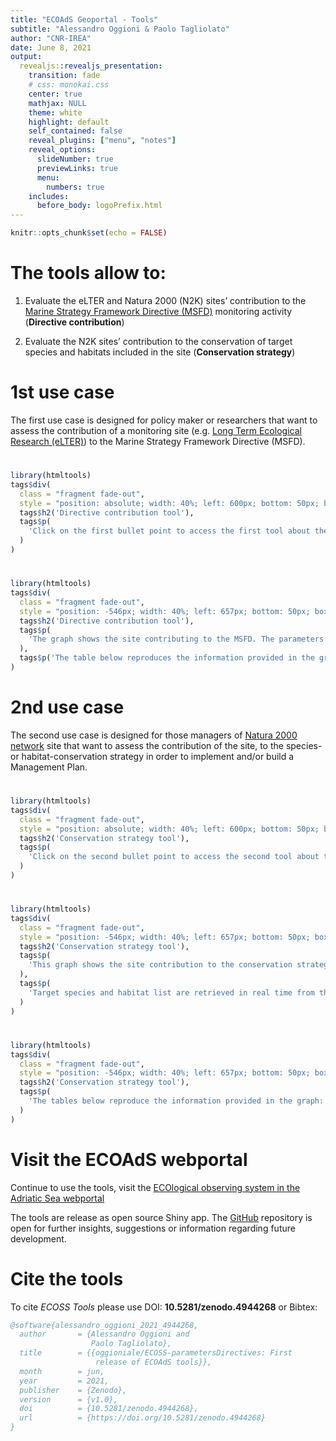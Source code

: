```yaml
---
title: "ECOAdS Geoportal - Tools"
subtitle: "Alessandro Oggioni & Paolo Tagliolato"
author: "CNR-IREA"
date: June 8, 2021
output:
  revealjs::revealjs_presentation:
    transition: fade
    # css: monokai.css
    center: true
    mathjax: NULL
    theme: white
    highlight: default
    self_contained: false
    reveal_plugins: ["menu", "notes"]
    reveal_options:
      slideNumber: true
      previewLinks: true
      menu:
        numbers: true
    includes:
      before_body: logoPrefix.html
---
```

```r
knitr::opts_chunk$set(echo = FALSE)
```

# The tools allow to:

1. Evaluate the eLTER and Natura 2000 (N2K) sites' contribution to the [Marine Strategy Framework Directive (MSFD)](https://eur-lex.europa.eu/legal-content/EN/TXT/?uri=CELEX:32008L0056) monitoring activity (**Directive contribution**)

2. Evaluate the N2K sites' contribution to the conservation of target species and habitats included in the site (**Conservation strategy**)

# 1st use case

The first use case is designed for policy maker or researchers that want to assess the contribution of a monitoring site (e.g. [Long Term Ecological Research (eLTER)](https://www.lter-europe.net/lter-europe)) to the Marine Strategy Framework Directive (MSFD).

# {data-background-iframe="https://ecoads.eu/site/96969205-cfdf-41d8-979f-ff881ea8dc8b/"}
```r
library(htmltools)
tags$div(
  class = "fragment fade-out",
  style = "position: absolute; width: 40%; left: 600px; bottom: 50px; box-shadow: 0 1px 4px rgba(0,0,0,0.5), 0 5px 25px rgba(0,0,0,0.2); background-color: rgba(200, 200, 200, 0.9);  padding: 20px; font-size: 20px; text-align: left;",
  tags$h2('Directive contribution tool'),
  tags$p(
    'Click on the first bullet point to access the first tool about the contribution to the Marine Strategy Framework Directive (MSFD) monitoring.'
  )
)
```

# {data-background-iframe="https://processing.get-it.it/shiny/ecoss/?siteid=2e6014fe-8f3b-4127-8ab1-405ae1303281&tab=contribution"}
```r
library(htmltools)
tags$div(
  class = "fragment fade-out",
  style = "position: -546px; width: 40%; left: 657px; bottom: 50px; box-shadow: 0 1px 4px rgba(0,0,0,0.5), 0 5px 25px rgba(0,0,0,0.2); background-color: rgba(200, 200, 200, 0.9);  padding: 20px; font-size: 20px; text-align: left;padding-top: 20px;margin-left: -103px;border-top-width: 0px;border-top-style: solid;margin-top: -240px;margin-right: 0px;",
  tags$h2('Directive contribution tool'),
  tags$p(
    'The graph shows the site contributing to the MSFD. The parameters listed with the green checked circle represent the parameters monitored in the site that match with those deemed necessary to contribute to the MSFD criteria. The dark blue are all the MSFD criteria to which the parameters can contribute. The lines are meant to represent the connection between the parameters and the criteria.'
  ),
  tags$p('The table below reproduces the information provided in the graph: the parameters monitored and the MSFD criteria. A link to the ECOSS thesaurus for parameters and MSFD criteria has provided.')
)
```

# 2nd use case

The second use case is designed for those managers of [Natura 2000 network](https://ec.europa.eu/environment/nature/natura2000/awards/natura-2000-network/index_en.htm) site that want to assess the contribution of the site, to the species- or habitat-conservation strategy in order to implement and/or build a Management Plan.

# {data-background-iframe="https://ecoads.eu/site/2e6014fe-8f3b-4127-8ab1-405ae1303281/"}
```r
library(htmltools)
tags$div(
  class = "fragment fade-out",
  style = "position: absolute; width: 40%; left: 600px; bottom: 50px; box-shadow: 0 1px 4px rgba(0,0,0,0.5), 0 5px 25px rgba(0,0,0,0.2); background-color: rgba(200, 200, 200, 0.9);  padding: 20px; font-size: 20px; text-align: left;",
  tags$h2('Conservation strategy tool'),
  tags$p(
    'Click on the second bullet point to access the second tool about the evaluation of the conservation strategy.'
  )
)
```

# {data-background-iframe="https://processing.get-it.it/shiny/ecoss/?siteid=2e6014fe-8f3b-4127-8ab1-405ae1303281&tab=conservation"}
```r
library(htmltools)
tags$div(
  class = "fragment fade-out",
  style = "position: -546px; width: 40%; left: 657px; bottom: 50px; box-shadow: 0 1px 4px rgba(0,0,0,0.5), 0 5px 25px rgba(0,0,0,0.2); background-color: rgba(200, 200, 200, 0.9);  padding: 20px; font-size: 20px; text-align: left;padding-top: 20px;margin-left: -103px;border-top-width: 0px;border-top-style: solid;margin-top: -240px;margin-right: 0px;",
  tags$h2('Conservation strategy tool'),
  tags$p(
    'This graph shows the site contribution to the conservation strategy. Checked circles represent the recommended variables monitored in the site, while the light-blue symbol represents a variable that is not measured. The target species protected in the site are represented by the orange icon. Finally, also the protected habitats is/are shown.'
  ),
  tags$p(
    'Target species and habitat list are retrieved in real time from the European Environmental Agency (EEA) Linked Data repository.'
  )
)
```

# {data-background-iframe="https://processing.get-it.it/shiny/ecoss/?siteid=2e6014fe-8f3b-4127-8ab1-405ae1303281&tab=conservation"}
```r
library(htmltools)
tags$div(
  class = "fragment fade-out",
  style = "position: -546px; width: 40%; left: 657px; bottom: 50px; box-shadow: 0 1px 4px rgba(0,0,0,0.5), 0 5px 25px rgba(0,0,0,0.2); background-color: rgba(200, 200, 200, 0.9);  padding: 20px; font-size: 20px; text-align: left;padding-top: 20px;margin-left: -103px;border-top-width: 0px;border-top-style: solid;margin-top: -240px;margin-right: 0px;",
  tags$h2('Conservation strategy tool'),
  tags$p(
    'The tables below reproduce the information provided in the graph: target species, habitat, variables measured and not measured. These variables are indicated by ECOSS as fundamental for assessing the state of conservation of the specific target species/habitat.'
  )
)
```

# Visit the ECOAdS webportal

Continue to use the tools, visit the [ECOlogical observing system in the Adriatic Sea webportal](https://ecoads.eu/)

The tools are release as open source Shiny app.
The [GitHub](https://github.com/oggioniale/ECOSS-parametersDirectives) repository is open for further insights, suggestions or information regarding future development.

# Cite the tools

To cite *ECOSS Tools* please use DOI: **10.5281/zenodo.4944268**
or Bibtex:

``` bibtex
@software{alessandro_oggioni_2021_4944268,
  author       = {Alessandro Oggioni and
                  Paolo Tagliolato},
  title        = {{oggioniale/ECOSS-parametersDirectives: First 
                   release of ECOAdS tools}},
  month        = jun,
  year         = 2021,
  publisher    = {Zenodo},
  version      = {v1.0},
  doi          = {10.5281/zenodo.4944268},
  url          = {https://doi.org/10.5281/zenodo.4944268}
}
```
